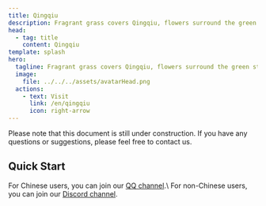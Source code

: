 ```yaml
---
title: Qingqiu
description: Fragrant grass covers Qingqiu, flowers surround the green stream.
head:
  - tag: title
    content: Qingqiu
template: splash
hero:
  tagline: Fragrant grass covers Qingqiu, flowers surround the green stream.
  image:
    file: ../../../assets/avatarHead.png
  actions:
    - text: Visit
      link: /en/qingqiu
      icon: right-arrow
---
```



<Aside type="caution" title="This document is still under construction">
  Please note that this document is still under construction. If you have any questions or suggestions, please feel free to contact us.
</Aside>

## Quick Start

<Card title="Join the channel" icon="comment">
    For Chinese users, you can join our <a href="https://pd.qq.com/s/1vbkit4bj">QQ channel</a>.\
    For non-Chinese users, you can join our <a href="https://discord.gg/z974WwPEJt">Discord channel</a>.
</Card>

<CardGrid>
  <LinkCard
    title="LunarFox Modpack"
    description="LunarFox is a performance modpack with quality-of-life mods and OptiFine alternatives. The modpack includes some out-of-the-box mod configurations and good performance configurations."
    href="/en/lunarfox/"
  />
  <LinkCard
    title="StarFox Modpack"
    description="A simple performance modpack. It's the base for LunarFox."
    href="https://github.com/OrzMiku/starfox"
  />
</CardGrid>